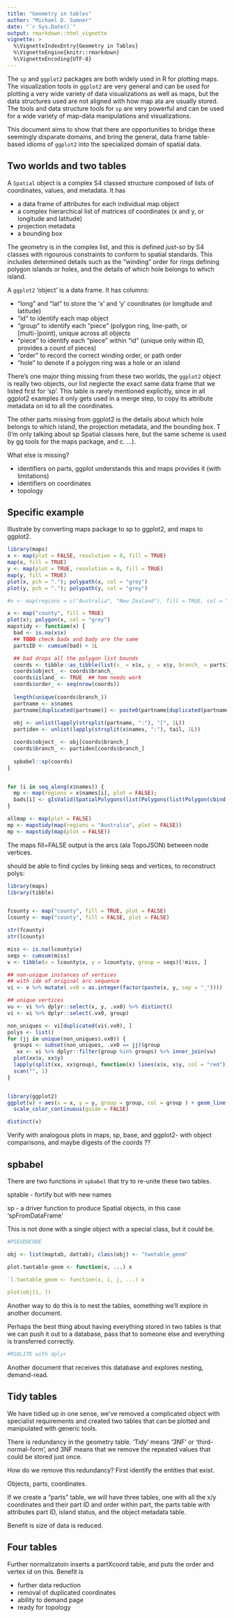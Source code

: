 ```yaml
---
title: "Geometry in tables"
author: "Michael D. Sumner"
date: "`r Sys.Date()`"
output: rmarkdown::html_vignette
vignette: >
  %\VignetteIndexEntry{Geometry in Tables}
  %\VignetteEngine{knitr::rmarkdown}
  %\VignetteEncoding{UTF-8}
---
```


The `sp` and `ggplot2` packages are both widely used in R for plotting maps. The visualization tools in `ggplot2` are very general and can be used for plotting a very wide variety of data visualizations as well as maps, but the data structures used are not aligned with how map ata are usually stored. The tools and data structure tools for `sp` are very powerful and can be used for a wide variety of map-data manipulations and visualizations. 

This document aims to show that there are opportunities to bridge these seemingly disparate domains, and bring the general, data frame table-based idioms of `ggplot2` into the specialized domain of spatial data. 

## Two worlds and two tables 

A `Spatial` object is a complex S4 classed structure composed of lists of coordinates, values, and metadata. It has

* a data frame of attributes for each individual map object
* a complex hierarchical list of matrices of coordinates (x and y, or longitude and latitude)
* projection metadata
* a bounding box

The geometry is in the complex list, and this is defined *just-so* by S4 classes with rigourous constraints to conform to spatial standards. This includes determined details such as the "winding" order for rings defining polygon islands or holes, and the details of which hole belongs to which island. 

A `ggplot2` 'object' is a data frame. It has columns: 

* "long" and "lat" to store the 'x' and 'y' coordinates (or longitude and latitude)
* "id" to identify each map object
* "group" to identify each "piece" (polygon ring, line-path, or [multi-]point), unique across all objects
* "piece" to identify each "piece" within "id" (unique only within ID, provides a count of pieces)
* "order" to record the correct winding order, or path order 
* "hole" to denote if a polygon ring was a hole or an island

There's one major thing missing from these two worlds, the `ggplot2` object is really two objects, our list neglecte the exact same data frame that we listed first for 'sp'. This table is rarely mentioned explicitly, since in all ggplot2 examples it only gets used in a merge step, to copy its attribute metadata on id to all the coordinates. 

The other parts missing from ggplot2 is the details about which hole belongs to which island, the projection metadata, and the bounding box. T
(I'm only talking about sp Spatial classes here, but the same scheme is used by gg tools for the maps package, and c. ...).

What else is missing? 

- identifiers on parts, ggplot understands this and maps provides it (with limitations)
- identifiers on coordinates 
- topology

## Specific example

Illustrate by converting maps package to sp to ggplot2, and maps to ggplot2. 

```r
library(maps)
x <- map(plot = FALSE, resolution = 0, fill = TRUE)
map(x, fill = TRUE)
y <- map(plot = TRUE, resolution = 0, fill = TRUE)
map(y, fill = TRUE)
plot(x, pch = "."); polypath(x, col = "grey")
plot(y, pch = "."); polypath(y, col = "grey")

#x <- map(regions = c("Australia", "New Zealand"), fill = TRUE, col = "grey", border = "red")

x <- map("county", fill = TRUE)
plot(x); polygon(x, col = "grey")
mapstidy <- function(x) {
  bad <- is.na(x$x)
  ## TODO check badx and bady are the same
  partsID <- cumsum(bad) + 1L

  ## bad drops all the polygon list bounds
  coords <- tibble::as_tibble(list(x_ = x$x, y_ = x$y, branch_ = partsID))[!bad, ]
  coords$object_ <- coords$branch_ 
  coords$island_ <- TRUE  ## hmm needs work
  coords$order_ <- seq(nrow(coords))
 
  length(unique(coords$branch_))
  partname <- x$names
  partname[duplicated(partname)] <- paste0(partname[duplicated(partname)], ":1")
  
  obj <- unlist(lapply(strsplit(partname, ":"), "[", 1L))
  partiden <- unlist(lapply(strsplit(x$names, ":"), tail, 1L))

  coords$object_ <- obj[coords$branch_]
  coords$branch_ <- partiden[coords$branch_]
  
  spbabel::sp(coords)         
}


for (i in seq_along(x$names)) {
  mp <- map(regions = x$names[i], plot = FALSE); 
  bads[i] <- gIsValid(SpatialPolygons(list(Polygons(list(Polygon(cbind(mp$x, mp$y))), "1"))))
}

allmap <- map(plot = FALSE)
mp <- mapstidy(map(regions = "Australia", plot = FALSE))
mp <- mapstidy(map(plot = FALSE))
```

The maps fill=FALSE output is the arcs (ala TopoJSON) between node vertices. 

should be able to find cycles by linking seqs and vertices, to reconstruct polys: 

```r
library(maps)
library(tibble)


fcounty <- map("county", fill = TRUE, plot = FALSE)
lcounty <- map("county", fill = FALSE, plot = FALSE)

str(fcounty)
str(lcounty)

miss <- is.na(lcounty$x)
seqs <- cumsum(miss)
v <- tibble(x = lcounty$x, y = lcounty$y, group = seqs)[!miss, ]

## non-unique instances of vertices
## with ide of original arc sequence
vi <- v %>% mutate(.vx0 = as.integer(factor(paste(x, y, sep = "_")))) 

## unique vertices
vu <- vi %>% dplyr::select(x, y, .vx0) %>% distinct()
vi <- vi %>% dplyr::select(.vx0, group) 

non_uniques <- vi[duplicated(vi$.vx0), ]
polys <- list()
for (jj in unique(non_uniques$.vx0)) {
  groups <- subset(non_uniques, .vx0 == jj)$group
   xx <- vi %>% dplyr::filter(group %in% groups) %>% inner_join(vu) 
  plot(xx$x, xx$y)
  lapply(split(xx, xx$group), function(x) lines(x$x, x$y, col = "red"))
  scan("", 1)
}


library(ggplot2)
ggplot(v) + aes(x = x, y = y, group = group, col = group ) + geom_line() + 
  scale_color_continuous(guide = FALSE)

distinct(v)

```
Verify with analogous plots in maps, sp, base, and ggplot2- with object comparisons, and maybe digests of the coords ??


## spbabel

There are two functions in `spbabel` that try to re-unite these two tables. 

sptable - fortify but with new names

sp - a driver function to produce Spatial objects, in this case 'spFromDataFrame'

This is not done with a single object with a special class, but it could be. 

```r
#PSEUDOCODE

obj <- list(maptab, dattab); class(obj) <- "twotable_geom"

plot.twotable-geom <- function(x, ...) x

`[.twotable_geom <- function(x, i, j, ...) x
  
plot(obj[1, ])

```

Another way to do this is to nest the tables, something we'll explore in another document. 

Perhaps the best thing about having everything stored in two tables is that we can push it out to a database, pass that to someone else and everything is transferred correctly. 

```r
#RSQLITE with dplyr

```
Another document that receives this database and explores nesting, demand-read. 


## Tidy tables

We have tidied up in one sense, we've removed a complicated object with specialist requirements and created two tables that can be plotted and manipulated with generic tools. 

There is redundancy in the geometry table. 'Tidy' means '3NF' or 'third-normal-form', and 3NF means that we remove the repeated values that could be stored just once. 

How do we remove this redundancy? First identify the entities that exist. 

Objects, parts, coordinates. 


If we create a "parts" table, we will have three tables, one with all the x/y coordinates and their part ID and order within part, the parts table with attributes part ID, island status, and the object metadata table. 

Benefit is size of data is reduced. 

## Four tables

Further normalizatoin inserts a partXcoord table, and puts the order and vertex id on this. 
Benefit is 

- further data reduction 
- removal of duplicated coordinates
- ability to demand page
- ready for topology


